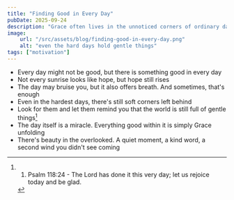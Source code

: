 ```yaml
---
title: "Finding Good in Every Day"
pubDate: 2025-09-24
description: "Grace often lives in the unnoticed corners of ordinary days"
image:
    url: "/src/assets/blog/finding-good-in-every-day.png"
    alt: "even the hard days hold gentle things"
tags: ["motivation"]
---
```


<BlogLayout
    title={frontmatter.title}
    description={frontmatter.description}
    image={frontmatter.image.url}
    alt={frontmatter.image.alt}
    date={(frontmatter.pubDate).toString().slice(0,10)}
    tags={frontmatter.tags}>

<span>

- Every day might not be good, but there is something good in every day
- Not every sunrise looks like hope, but hope still rises
- The day may bruise you, but it also offers breath. And sometimes, that's enough
- Even in the hardest days, there's still soft corners left behind
- Look for them and let them remind you that the world is still full of gentle things[^1]
- The day itself is a miracle. Everything good within it is simply Grace unfolding
- There's beauty in the overlooked. A quiet moment, a kind word, a second wind you didn't see coming

[^1]:1. Psalm 118:24 - The Lord has done it this very day; let us rejoice today and be glad.

</span>
</BlogLayout>

